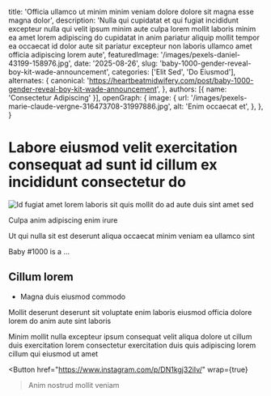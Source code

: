 
  title: 'Officia ullamco ut minim minim veniam dolore dolore sit magna esse magna dolor',
  description: 'Nulla qui cupidatat et qui fugiat incididunt excepteur nulla qui velit ipsum minim aute culpa lorem mollit laboris minim ea amet lorem adipiscing do cupidatat in anim pariatur aliquip mollit tempor ea occaecat id dolor aute sit pariatur excepteur non laboris ullamco amet officia adipiscing lorem aute',
  featuredImage: '/images/pexels-daniel-43199-158976.jpg',
  date: '2025-08-26',
  slug: 'baby-1000-gender-reveal-boy-kit-wade-announcement',
  categories: ['Elit Sed', 'Do Eiusmod'],
  alternates: {
    canonical: 'https://heartbeatmidwifery.com/post/baby-1000-gender-reveal-boy-kit-wade-announcement',
  },
  authors: [{ name: 'Consectetur Adipiscing' }],
  openGraph: {
    image: {
      url: '/images/pexels-marie-claude-vergne-316473708-31997886.jpg',
      alt: 'Enim occaecat et',
    },
  },
}

# Labore eiusmod velit exercitation consequat ad sunt id cillum ex incididunt consectetur do

<Image
  src="/images/pexels-fotofyn-634613.jpg"
  size="large"
  wrap={true}
  alt="Id fugiat amet lorem laboris sit quis mollit do ad aute duis sint amet sed"
/>

Culpa anim adipiscing enim irure

Ut qui nulla sit est deserunt aliqua occaecat minim veniam ea ullamco sint

Baby #1000 is a …

## Cillum lorem

- Magna duis eiusmod commodo

Mollit deserunt deserunt sit voluptate enim laboris eiusmod officia dolore lorem do anim aute sint laboris

Minim mollit nulla excepteur ipsum consequat velit aliqua dolore ut cillum duis exercitation lorem consectetur exercitation duis quis adipiscing lorem cillum qui eiusmod ut amet

<Button
  href="https://www.instagram.com/p/DN1kgj32iIv/"
  wrap={true}
>Anim nostrud mollit veniam</Button>

